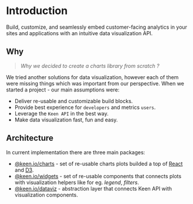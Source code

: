 
<Meta title="Docs|Introduction" />

# Introduction

Build, customize, and seamlessly embed customer-facing analytics in your sites and applications with an intuitive data visualization API.

## Why

> *Why we decided to create a charts library from scratch ?*

We tried another solutions for data visualization, however each of them were missing things which was important from our perspective.
When we started a project - our main assumptions were:

- Deliver re-usable and customizable build blocks.
- Provide best experience for `developers` and metrics `users`.
- Leverage the `Keen API` in the best way.
- Make data visualization fast, fun and easy.

## Architecture

In current implementation there are three main packages:
- [@keen.io/charts](?path=/docs/docs-charts--page) - set of re-usable charts plots builded a top of [React](https://reactjs.org/) and [D3](https://d3js.org/).
- [@keen.io/widgets](?path=/docs/docs-widgets--page) - set of re-usable components that connects plots with visualization helpers like for eg. *legend*, *filters*.
- [@keen.io/dataviz](?path=/docs/docs-datviz--page) - abstraction layer that connects Keen API with visualization components.

